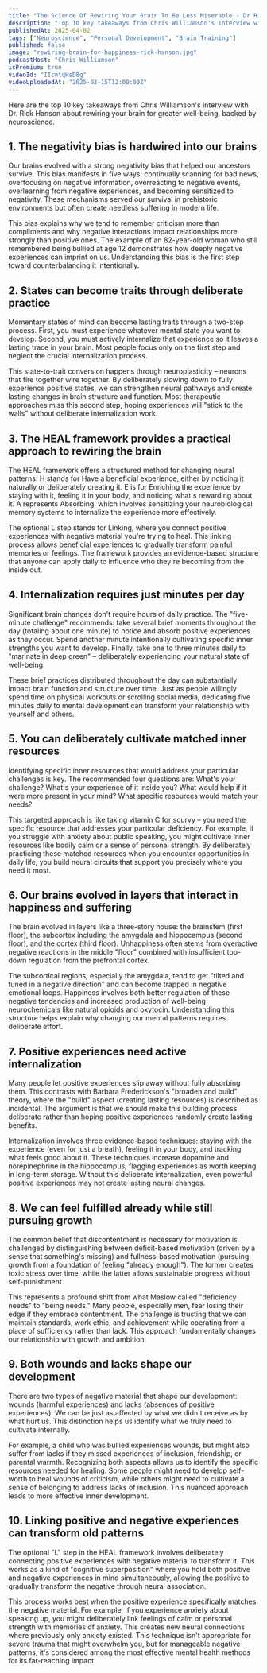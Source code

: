 ```yaml
---
title: "The Science Of Rewiring Your Brain To Be Less Miserable - Dr Rick Hanson"
description: "Top 10 key takeaways from Chris Williamson's interview with Dr. Rick Hanson about rewiring your brain for greater well-being, backed by neuroscience."
publishedAt: 2025-04-02
tags: ["Neuroscience", "Personal Development", "Brain Training"]
published: false
image: "rewiring-brain-for-happiness-rick-hanson.jpg"
podcastHost: "Chris Williamson"
isPremium: true
videoId: "IIcmtqHsD8g"
videoUploadedAt: "2025-02-15T12:00:00Z"
---
```



<PodcastSummaryPageLayout frontmatter={frontmatter}>

Here are the top 10 key takeaways from Chris Williamson's interview with Dr. Rick Hanson about rewiring your brain for greater well-being, backed by neuroscience.

## 1. The negativity bias is hardwired into our brains

Our brains evolved with a strong negativity bias that helped our ancestors survive. This bias manifests in five ways: continually scanning for bad news, overfocusing on negative information, overreacting to negative events, overlearning from negative experiences, and becoming sensitized to negativity. These mechanisms served our survival in prehistoric environments but often create needless suffering in modern life.

This bias explains why we tend to remember criticism more than compliments and why negative interactions impact relationships more strongly than positive ones. The example of an 82-year-old woman who still remembered being bullied at age 12 demonstrates how deeply negative experiences can imprint on us. Understanding this bias is the first step toward counterbalancing it intentionally.

## 2. States can become traits through deliberate practice

Momentary states of mind can become lasting traits through a two-step process. First, you must experience whatever mental state you want to develop. Second, you must actively internalize that experience so it leaves a lasting trace in your brain. Most people focus only on the first step and neglect the crucial internalization process.

This state-to-trait conversion happens through neuroplasticity – neurons that fire together wire together. By deliberately slowing down to fully experience positive states, we can strengthen neural pathways and create lasting changes in brain structure and function. Most therapeutic approaches miss this second step, hoping experiences will "stick to the walls" without deliberate internalization work.

## 3. The HEAL framework provides a practical approach to rewiring the brain

The HEAL framework offers a structured method for changing neural patterns. H stands for Have a beneficial experience, either by noticing it naturally or deliberately creating it. E is for Enriching the experience by staying with it, feeling it in your body, and noticing what's rewarding about it. A represents Absorbing, which involves sensitizing your neurobiological memory systems to internalize the experience more effectively.

The optional L step stands for Linking, where you connect positive experiences with negative material you're trying to heal. This linking process allows beneficial experiences to gradually transform painful memories or feelings. The framework provides an evidence-based structure that anyone can apply daily to influence who they're becoming from the inside out.

## 4. Internalization requires just minutes per day

Significant brain changes don't require hours of daily practice. The "five-minute challenge" recommends: take several brief moments throughout the day (totaling about one minute) to notice and absorb positive experiences as they occur. Spend another minute intentionally cultivating specific inner strengths you want to develop. Finally, take one to three minutes daily to "marinate in deep green" – deliberately experiencing your natural state of well-being.

These brief practices distributed throughout the day can substantially impact brain function and structure over time. Just as people willingly spend time on physical workouts or scrolling social media, dedicating five minutes daily to mental development can transform your relationship with yourself and others.

## 5. You can deliberately cultivate matched inner resources

Identifying specific inner resources that would address your particular challenges is key. The recommended four questions are: What's your challenge? What's your experience of it inside you? What would help if it were more present in your mind? What specific resources would match your needs?

This targeted approach is like taking vitamin C for scurvy – you need the specific resource that addresses your particular deficiency. For example, if you struggle with anxiety about public speaking, you might cultivate inner resources like bodily calm or a sense of personal strength. By deliberately practicing these matched resources when you encounter opportunities in daily life, you build neural circuits that support you precisely where you need it most.

## 6. Our brains evolved in layers that interact in happiness and suffering

The brain evolved in layers like a three-story house: the brainstem (first floor), the subcortex including the amygdala and hippocampus (second floor), and the cortex (third floor). Unhappiness often stems from overactive negative reactions in the middle "floor" combined with insufficient top-down regulation from the prefrontal cortex.

The subcortical regions, especially the amygdala, tend to get "tilted and tuned in a negative direction" and can become trapped in negative emotional loops. Happiness involves both better regulation of these negative tendencies and increased production of well-being neurochemicals like natural opioids and oxytocin. Understanding this structure helps explain why changing our mental patterns requires deliberate effort.

## 7. Positive experiences need active internalization

Many people let positive experiences slip away without fully absorbing them. This contrasts with Barbara Frederickson's "broaden and build" theory, where the "build" aspect (creating lasting resources) is described as incidental. The argument is that we should make this building process deliberate rather than hoping positive experiences randomly create lasting benefits.

Internalization involves three evidence-based techniques: staying with the experience (even for just a breath), feeling it in your body, and tracking what feels good about it. These techniques increase dopamine and norepinephrine in the hippocampus, flagging experiences as worth keeping in long-term storage. Without this deliberate internalization, even powerful positive experiences may not create lasting neural changes.

## 8. We can feel fulfilled already while still pursuing growth

The common belief that discontentment is necessary for motivation is challenged by distinguishing between deficit-based motivation (driven by a sense that something's missing) and fullness-based motivation (pursuing growth from a foundation of feeling "already enough"). The former creates toxic stress over time, while the latter allows sustainable progress without self-punishment.

This represents a profound shift from what Maslow called "deficiency needs" to "being needs." Many people, especially men, fear losing their edge if they embrace contentment. The challenge is trusting that we can maintain standards, work ethic, and achievement while operating from a place of sufficiency rather than lack. This approach fundamentally changes our relationship with growth and ambition.

## 9. Both wounds and lacks shape our development

There are two types of negative material that shape our development: wounds (harmful experiences) and lacks (absences of positive experiences). We can be just as affected by what we didn't receive as by what hurt us. This distinction helps us identify what we truly need to cultivate internally.

For example, a child who was bullied experiences wounds, but might also suffer from lacks if they missed experiences of inclusion, friendship, or parental warmth. Recognizing both aspects allows us to identify the specific resources needed for healing. Some people might need to develop self-worth to heal wounds of criticism, while others might need to cultivate a sense of belonging to address lacks of inclusion. This nuanced approach leads to more effective inner development.

## 10. Linking positive and negative experiences can transform old patterns

The optional "L" step in the HEAL framework involves deliberately connecting positive experiences with negative material to transform it. This works as a kind of "cognitive superposition" where you hold both positive and negative experiences in mind simultaneously, allowing the positive to gradually transform the negative through neural association.

This process works best when the positive experience specifically matches the negative material. For example, if you experience anxiety about speaking up, you might deliberately link feelings of calm or personal strength with memories of anxiety. This creates new neural connections where previously only anxiety existed. This technique isn't appropriate for severe trauma that might overwhelm you, but for manageable negative patterns, it's considered among the most effective mental health methods for its far-reaching impact.

</PodcastSummaryPageLayout>
